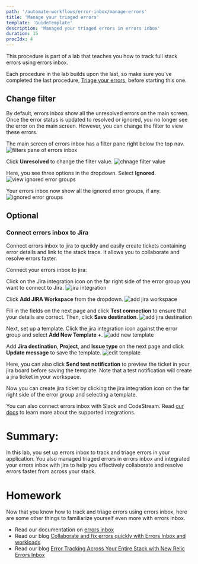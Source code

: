 ```yaml
---
path: '/automate-workflows/error-inbox/manage-errors'
title: 'Manage your triaged errors'
template: 'GuideTemplate'
description: 'Managed your triaged errors in errors inbox'
duration: 15
procIdx: 4
---
```


<Callout variant="course" title="lab">

This procedure is part of a lab that teaches you how to track full stack errors using errors inbox. 

Each procedure in the lab builds upon the last, so make sure you've completed the last procedure, [Triage your errors](/automate-workflows/error-inbox/triage-errors), before starting this one.

</Callout>

## Change filter
By default, errors inbox show all the unresolved errors on the main screen. Once the error status is updated to resolved or ignored, you no longer see the error on the main screen. However, you can change the filter to view these errors.

The main screen of errors inbox has a filter pane right below the top nav.
![filters pane of errors inbox](../../../images/error-inbox/filters-pane.png)

Click **Unresolved** to change the filter value.
![chnage filter value](../../../images/error-inbox/change-filter.png)

Here, you see three options in the dropdown. Select **Ignored**.
![view ignored error groups](../../../images/error-inbox/view-ignored-errors.png)

Your errors inbox now show all the ignored error groups, if any.
![ignored error groups](../../../images/error-inbox/ignored-error-groups.png)

## Optional

### Connect errors inbox to Jira
Connect errors inbox to jira to qucikly and easily create tickets containing error details and link to the stack trace. It allows you to collaborate and resolve errors faster.

Connect your errors inbox to jira:
<Steps>
<Step>

Click on the Jira integration icon on the far right side of the error group you want to connect to Jira.
![jira integration](../../../images/error-inbox/jira-integration.png)
</Step>
<Step>

Click **Add JIRA Workspace** from the dropdown.
![add jira workspace](../../../images/error-inbox/add-jira-workspace.png)
</Step>
<Step>

Fill in the fields on the next page and click **Test connection** to ensure that your details are correct. Then, click **Save destination**.
![add jira destination](../../../images/error-inbox/add-jira-destination.png)
</Step>
<Step>

Next, set up a template. Click the jira integration icon against the error group and select **Add New Template +**.
![add new template](../../../images/error-inbox/add-new-template.png)
</Step>
<Step>

Add **Jira destination**, **Project**, and **Issue type** on the next page and click **Update message** to save the template. 
![edit template](../../../images/error-inbox/edit-template.png)

<Callout variant='tip'>

Here, you can also click **Send test notification** to preview the ticket in your jira board before saving the template. Note that a test notification will create a jira ticket in your workspace.
</Callout>
</Step>
</Steps>

Now you can create jira ticket by clicking the jira integration icon on the far right side of the error group and selecting a template. 

<Callout variant='tip'>

You can also connect errors inbox with Slack and CodeStream. Read [our docs](https://docs.newrelic.com/docs/errors-inbox/errors-inbox/) to learn more about the supported integrations.

</Callout>

# Summary:
In this lab, you set up errors inbox to track and triage errors in your application. You also managed triaged errors in errors inbox and integrated your errors inbox with jira to help you effectively collaborate and resolve errors faster from across your stack. 

# Homework
Now that you know how to track and triage errors using errors inbox, here are some other things to familiarize yourself even more with errors inbox.
- Read our documentation on [errors inbox](https://docs.newrelic.com/docs/errors-inbox/errors-inbox/)
- Read our blog [Collaborate and fix errors quickly with Errors Inbox and workloads](https://newrelic.com/blog/how-to-relic/track-errors-errors-inbox)
- Read our blog [Error Tracking Across Your Entire Stack with New Relic Errors Inbox](https://newrelic.com/blog/how-to-relic/error-tracking-with-errors-inbox)